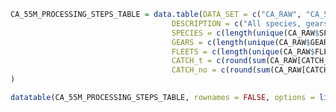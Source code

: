 ```r
CA_55M_PROCESSING_STEPS_TABLE = data.table(DATA_SET = c("CA_RAW", "CA_55M", "CA_55M_MAPPED_SPECIES", "CA_55M_MAPPED_SPECIES_GEAR", "CA_55M_MAPPED_SPECIES_GEAR_FLEET"), 
                                    DESCRIPTION = c("All species, gears, and fleets", "Keep species only occurring in Indian Ocean and resolution of 5°x5°-month", "Species mapped with ASFIS code list", "Gears mapped with ISSCFG code list", "Fleets mapped with FIRMS fleet code list"), 
                                    SPECIES = c(length(unique(CA_RAW$SPECIES_CODE)), length(unique(CA_55M$SPECIES_CODE)), length(unique(CA_55M_MAPPED_SPECIES$species)), length(unique(CA_55M_MAPPED_SPECIES_GEAR$species)), length(unique(CA_55M_MAPPED_SPECIES_GEAR_FLEET$species))), 
                                    GEARS = c(length(unique(CA_RAW$GEAR_CODE)), length(unique(CA_55M$GEAR_CODE)), length(unique(CA_55M_MAPPED_SPECIES$GEAR_CODE)), length(unique(CA_55M_MAPPED_SPECIES_GEAR$gear)),  length(unique(CA_55M_MAPPED_SPECIES_GEAR_FLEET$gear))), 
                                    FLEETS = c(length(unique(CA_RAW$FLEET_CODE)), length(unique(CA_55M$FLEET_CODE)),  length(unique(CA_55M_MAPPED_SPECIES$FLEET_CODE)), length(unique(CA_55M_MAPPED_SPECIES_GEAR$FLEET_CODE)),  length(unique(CA_55M_MAPPED_SPECIES_GEAR_FLEET$fleet))), 
                                    CATCH_t = c(round(sum(CA_RAW[CATCH_UNIT_CODE == "t", CATCH])), round(sum(CA_55M[CATCH_UNIT_CODE == "t", CATCH])), round(sum(CA_55M_MAPPED_SPECIES[CATCH_UNIT_CODE == "t", CATCH])), round(sum(CA_55M_MAPPED_SPECIES_GEAR[CATCH_UNIT_CODE == "t", CATCH])), round(sum(CA_55M_MAPPED_SPECIES_GEAR_FLEET[CATCH_UNIT_CODE == "t", CATCH]))),
                                    CATCH_no = c(round(sum(CA_RAW[CATCH_UNIT_CODE == "no", CATCH])), round(sum(CA_55M[CATCH_UNIT_CODE == "no", CATCH])), round(sum(CA_55M_MAPPED_SPECIES[CATCH_UNIT_CODE == "no", CATCH])), round(sum(CA_55M_MAPPED_SPECIES_GEAR[CATCH_UNIT_CODE == "no", CATCH])), round(sum(CA_55M_MAPPED_SPECIES_GEAR_FLEET[CATCH_UNIT_CODE == "no", CATCH])))
)
```

```r
datatable(CA_55M_PROCESSING_STEPS_TABLE, rownames = FALSE, options = list(dom = 't')) %>% formatRound(c("CATCH_t", "CATCH_no"), digits = 0) %>% formatStyle(c("CATCH_t", "CATCH_no"), `text-align` = "right")
```
